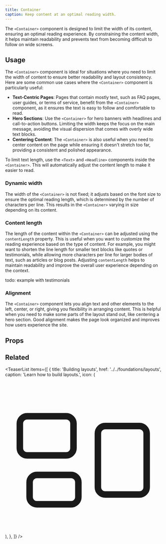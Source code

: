 ```yaml
---
title: Container
caption: Keep content at an optimal reading width.
---
```


The `<Container>` component is designed to limit the width of its content, ensuring an optimal reading experience. By constraining the content width, it helps maintain readability and prevents text from becoming difficult to follow on wide screens.

## Usage

The `<Container>` component is ideal for situations where you need to limit the width of content to ensure better readability and layout consistency. Here are some common use cases where the `<Container>` component is particularly useful:

- **Text-Centric Pages**: Pages that contain mostly text, such as FAQ pages, user guides, or terms of service, benefit from the `<Container>` component, as it ensures the text is easy to follow and comfortable to read.
- **Hero Sections**: Use the `<Container>` for hero banners with headlines and call-to-action buttons. Limiting the width keeps the focus on the main message, avoiding the visual dispersion that comes with overly wide text blocks.
- **Centering Content**: The `<Container>` is also useful when you need to center content on the page while ensuring it doesn't stretch too far, providing a consistent and polished appearance.

To limit text length, use the `<Text>` and `<Headline>` components inside the `<Container>`. This will automatically adjust the content length to make it easier to read.

<ComponentDemo file="./container-appearance.demo.tsx" />

### Dynamic width

The width of the `<Container>` is not fixed; it adjusts based on the font size to ensure the optimal reading length, which is determined by the number of characters per line. This results in the `<Container>` varying in size depending on its content.

<ComponentDemo file="./container-dynamic-width.demo.tsx" />

### Content length

The length of the content within the `<Container>` can be adjusted using the `contentLength` property. This is useful when you want to customize the reading experience based on the type of content. For example, you might want to shorten the line length for smaller text blocks like quotes or testimonials, while allowing more characters per line for larger bodies of text, such as articles or blog posts. Adjusting `contentLength` helps to maintain readability and improve the overall user experience depending on the context.

todo: example with testimonials

### Alignment

The `<Container>` component lets you align text and other elements to the left, center, or right, giving you flexibility in arranging content. This is helpful when you need to make some parts of the layout stand out, like centering a hero section. Good alignment makes the page look organized and improves how users experience the site.

<ComponentDemo file="./container-alignment.demo.tsx" />

## Props

<StorybookHintMessage component={title} />

<PropsTable component={title} />

## Related

<TeaserList
  items={[
    {
      title: 'Building layouts',
      href: '../../foundations/layouts',
      caption: 'Learn how to build layouts.',
      icon: (
        <svg
          xmlns="http://www.w3.org/2000/svg"
          fill="none"
          viewBox="0 0 24 24"
          strokeWidth={1.5}
          stroke="currentColor"
          className="size-6"
        >
          <path
            strokeLinecap="round"
            strokeLinejoin="round"
            d="M2.25 7.125C2.25 6.504 2.754 6 3.375 6h6c.621 0 1.125.504 1.125 1.125v3.75c0 .621-.504 1.125-1.125 1.125h-6a1.125 1.125 0 0 1-1.125-1.125v-3.75ZM14.25 8.625c0-.621.504-1.125 1.125-1.125h5.25c.621 0 1.125.504 1.125 1.125v8.25c0 .621-.504 1.125-1.125 1.125h-5.25a1.125 1.125 0 0 1-1.125-1.125v-8.25ZM3.75 16.125c0-.621.504-1.125 1.125-1.125h5.25c.621 0 1.125.504 1.125 1.125v2.25c0 .621-.504 1.125-1.125 1.125h-5.25a1.125 1.125 0 0 1-1.125-1.125v-2.25Z"
          />
        </svg>
      ),
    },
  ]}
/>

